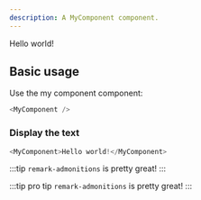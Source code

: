 ```yaml
---
description: A MyComponent component.
---
```



<MyComponent>Hello world!</MyComponent>

## Basic usage

Use the my component component:

```js
<MyComponent />
```

### Display the text

```js live
<MyComponent>Hello world!</MyComponent>
```

:::tip
`remark-admonitions` is pretty great!
:::

:::tip pro tip
`remark-admonitions` is pretty great!
:::
